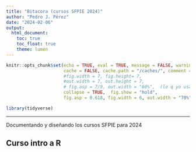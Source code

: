 ```yaml
---
title: "Bitacora (cursos SFPIE 2024)"
author: "Pedro J. Pérez"
date: "2024-02-06"
output:
  html_document:
    toc: true
    toc_float: true
    theme: lumen
---
```


```r
knitr::opts_chunk$set(echo = TRUE, eval = TRUE, message = FALSE, warning = FALSE, 
                      cache = FALSE, cache.path = "/caches/", comment = "#>",
                      #fig.width = 7, fig.height= 7,   
                      #out.width = 7, out.height = 7, 
                      # fig.asp = 7/9, out.width = "60%",  (lo q yo usaba)
                      collapse = TRUE,  fig.show = "hold",
                      fig.asp = 0.618, fig.width = 6, out.width = "70%", fig.align = "center")
```


```r
library(tidyverse)
```

------------------------------------------------------------------------

Documentando y diseñando los cursos SFPIE para 2024


## Curso intro a R



